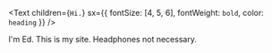 <Text
  children={`Hi.`}
  sx={{ fontSize: [4, 5, 6], fontWeight: `bold`, color: `heading` }}
/>

I'm Ed. This is my site. Headphones not necessary.